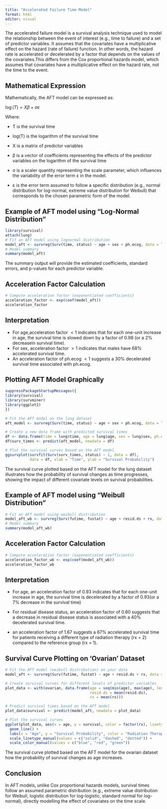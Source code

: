 ```yaml
---
title: "Accelerated Failure Time Model"
format: html
editor: visual
---
```


The accelerated failure model is a survival analysis technique used to model the relationship between the event of interest (e.g., time to failure) and a set of predictor variables. It assumes that the covariates have a multiplicative effect on the hazard (rate of failure) function. In other words, the hazard rate is accelerated or decelerated by a factor that depends on the values of the covariates.This differs from the Cox proportional hazards model, which assumes that covariates have a multiplicative effect on the hazard rate, not the time to the event.

## Mathematical Expression

Mathematically, the AFT model can be expressed as:

$\log(T) = X\beta + \sigma\varepsilon$

Where:

-   T is the survival time

-   log(T) is the logarithm of the survival time

-   X is a matrix of predictor variables

-   β is a vector of coefficients representing the effects of the predictor variables on the logarithm of the survival time

-   σ is a scaler quantity representing the scale parameter, which influences the variability of the error term ε in the model.

-   ε is the error term assumed to follow a specific distribution (e.g., normal distribution for log-normal, extreme value distribution for Weibull) that corresponds to the chosen parametric form of the model.

## Example of AFT model using "Log-Normal Distribution"

```r
library(survival)
attach(lung)
# Fit an AFT model using lognormal distribution
model_aft <- survreg(Surv(time, status) ~ age + sex + ph.ecog, data = lung, dist = "lognormal")
# Model summary
summary(model_aft)
```

The summary output will provide the estimated coefficients, standard errors, and p-values for each predictor variable.

## Acceleration Factor Calculation

```r
# Compute acceleration factor (exponentiated coefficients)
acceleration_factor <- exp(coef(model_aft))
acceleration_factor
```

## Interpretation

-   For age,acceleration factor $< 1$ indicates that for each one-unit increase in age, the survival time is slowed down by a factor of 0.98 (or a 2% decreasein survival time).
-   For sex, acceleration factor $> 1$ indicates that males have 68% accelerated survival time.
-   An acceleration factor of ph.ecog $< 1$ suggests a 30% decelerated survival time associated with ph.ecog.

## Plotting AFT Model Graphically

```r
suppressPackageStartupMessages({
library(survival)
library(survminer)
library(ggplot2)
})

# Fit the AFT model on the lung dataset
aft_model <- survreg(Surv(time, status) ~ age + sex + ph.ecog, data = lung, dist = "lognormal")

# Create a new data frame with predicted survival times
df <- data.frame(time = lung$time, age = lung$age, sex = lung$sex, ph.ecog = lung$ph.ecog, status=lung$status)
df$surv_times <- predict(aft_model, newdata = df)

# Plot the survival curves based on the AFT model
ggsurvplot(survfit(Surv(surv_times, status) ~ 1, data = df),
           data = df, xlab = "Time", ylab = "Survival Probability")
```

The survival curve plotted based on the AFT model for the lung dataset illustrates how the probability of survival changes as time progresses, showing the impact of different covariate levels on survival probabilities.

## Example of AFT model using "Weibull Distribution"

```r
# Fit an AFT model using weibull distribution
model_aft_wb <- survreg(Surv(futime, fustat) ~ age + resid.ds + rx, data = ovarian, dist = "weibull")
# Model summary
summary(model_aft_wb)
```

## Acceleration Factor Calculation

```r
# Compute acceleration factor (exponentiated coefficients)
acceleration_factor_wb <- exp(coef(model_aft_wb))
acceleration_factor_wb
```

## Interpretation

-   For age, an acceleration factor of 0.93 indicates that for each one-unit increase in age, the survival time is decelerated by a factor of 0.93(or a 7% decrease in the survival time)

-   For residual disease status, an acceleration factor of 0.60 suggests that a decrease in residual disease status is associated with a 40% decelerated survival time.

-   an acceleration factor of 1.67 suggests a 67% accelerated survival time for patients receiving a different type of radiation therapy (rx = 2) compared to the reference group (rx = 1).

## Survival Curve Plotting on 'Ovarian' Dataset

```r

# Fit the AFT model (weibull distribution) on your data
model_aft <- survreg(Surv(futime, fustat) ~ age + resid.ds + rx, data = ovarian, dist = "weibull")

# Create survival curves for different levels of predictor variables
plot_data <- with(ovarian, data.frame(age = seq(min(age), max(age), length.out = 100),
                                      resid.ds = mean(resid.ds),
                                      rx = mean(rx)))

# Predict survival times based on the AFT model
plot_data$survival <- predict(model_aft, newdata = plot_data)

# Plot the survival curves
ggplot(plot_data, aes(x = age, y = survival, color = factor(rx), linetype = factor(rx))) +
  geom_line() +
  labs(x = "Age", y = "Survival Probability", color = "Radiation Therapy", linetype = "Radiation Therapy") +
  scale_linetype_manual(values = c("solid", "dashed", "dotted")) +
  scale_color_manual(values = c("blue", "red", "green"))
```

The survival curve plotted based on the AFT model for the ovarian dataset how the probability of survival changes as age increases.

## Conclusion

In AFT models, unlike Cox proportional hazards models, survival times follow an assumed parametric distribution (e.g., extreme value distribution for Weibull, logistic distribution for log-logistic, standard normal for log-normal), directly modelling the effect of covariates on the time scale.
